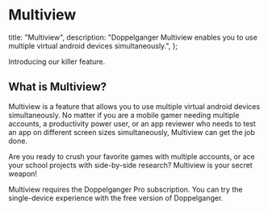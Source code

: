 # Multiview

  title: "Multiview",
  description:
    "Doppelganger Multiview enables you to use multiple virtual android devices simultaneously.",
};

Introducing our killer feature.

## What is Multiview?

Multiview is a feature that allows you to use multiple virtual android devices simultaneously. No matter if you are a mobile gamer needing multiple accounts, a productivity power user, or an app reviewer who needs to test an app on different screen sizes simultaneously, Multiview can get the job done.

Are you ready to crush your favorite games with multiple accounts, or ace your school projects with side-by-side research? Multiview is your secret weapon!

Multiview requires the Doppelganger Pro subscription. You can try the single-device experience with the free version of Doppelganger.
